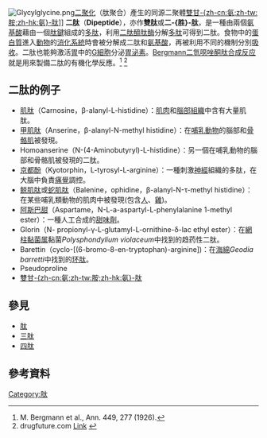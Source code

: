 {{noteTA|G1=LS}}
[[File:Glycylglycine.png|thumb]][[二聚作用|二聚化]]（肽聚合）產生的同源二聚體[[雙甘氨肽|雙甘-{zh-cn:氨;zh-tw:胺;zh-hk:氨}-肽]]]]
'''二肽'''（'''Dipeptide'''），亦作'''雙肽'''或'''二-{胜}-肽'''，是一種由兩個[[氨基酸|氨基酸]]藉由一個[[肽鍵|肽鍵]]組成的[[多肽|多肽]]，利用[[二肽醯肽酶|二肽醯肽酶]]分解[[多肽|多肽]]可得到二肽。食物中的[[蛋白質|蛋白質]]進入[[動物|動物]]的[[消化系統|消化系統]]時會被分解成二肽和[[氨基酸|氨基酸]]，再被利用不同的機制分別[[吸收|吸收]]。二肽也能夠激活[[胃|胃]]中的[[G細胞|G細胞]]分泌[[胃泌素|胃泌素]]。[[Bergmann二氫噁唑酮肽合成反应|Bergmann二氫噁唑酮肽合成反应]]就是用來製備二肽的有機化學反應。<ref>M. Bergmann et al., Ann. 449, 277 (1926).</ref> <ref>drugfuture.com [http://www.drugfuture.com/OrganicNameReactions/onr36.htm Link] {{Wayback|url=http://www.drugfuture.com/OrganicNameReactions/onr36.htm |date=20071109232421 }}</ref>

==二肽的例子==
*[[肌肽|肌肽]]（Carnosine，β-alanyl-L-histidine）：[[肌肉|肌肉]]和[[腦|腦部組織]]中含有大量肌肽。
*[[甲肌肽|甲肌肽]]（Anserine，β-alanyl-N-methyl histidine）：在[[哺乳動物|哺乳動物]]的腦部和[[骨骼肌|骨骼肌]]被發現。
*Homoanserine（N-(4-Aminobutyryl)-L-histidine）：另一個在哺乳動物的腦部和骨骼肌被發現的二肽。
*[[京都酚|京都酚]]（Kyotorphin，L-tyrosyl-L-arginine）：一種刺激[[神經|神經]]組織的多肽，在大腦中負責[[疼痛|痛覺]]調控。
*[[鲸肌肽|鲸肌肽]]或[[蛇肌肽|蛇肌肽]]（Balenine，ophidine，β-alanyl-N-τ-methyl histidine）：在某些哺乳類動物的肌肉中被發現(包含[[人|人]]、[[雞|雞]])。
*[[阿斯巴甜|阿斯巴甜]]（Aspartame，N-L-a-aspartyl-L-phenylalanine 1-methyl ester）：一種人工合成的[[甜味劑|甜味劑]]。
*Glorin（N- propionyl-γ-L-glutamyl-L-ornithine-δ-lac ethyl ester）：在[[網柱黏菌属|網柱黏菌属]]黏菌''Polysphondylium violaceum''中找到的趋药性二肽。
*Barettin（cyclo-[(6-bromo-8-en-tryptophan)-arginine])：在[[海綿|海綿]]''Geodia barretti''中找到的[[环肽|环肽]]。
*Pseudoproline
*[[雙甘氨肽|雙甘-{zh-cn:氨;zh-tw:胺;zh-hk:氨}-肽]]

==參見==
*[[肽|肽]]
*[[三肽|三肽]]
*[[四肽|四肽]]

==參考資料==
{{reflist}}

{{biochem-stub}}
[[Category:肽|Category:肽]]